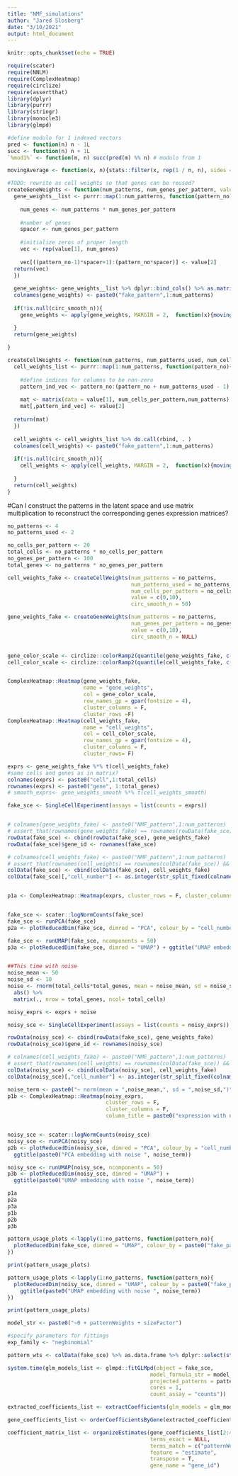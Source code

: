 ```yaml
---
title: "NMF_simulations"
author: "Jared Slosberg"
date: "3/10/2021"
output: html_document
---
```


```r
knitr::opts_chunk$set(echo = TRUE)
```


```r

require(scater)
require(NNLM)
require(ComplexHeatmap)
require(circlize)
require(assertthat)
library(dplyr)
library(purrr)
library(stringr)
library(monocle3)
library(glmpd)


```

```r
#define modulo for 1 indexed vectors
pred <- function(n) n - 1L
succ <- function(n) n + 1L
`%mod1%` <- function(m, n) succ(pred(m) %% n) # modulo from 1

movingAverage <- function(x, n){stats::filter(x, rep(1 / n, n), sides = 2, circular = T)}

#TODO: rewrite as cell weights so that genes can be reused?
createGeneWeights <- function(num_patterns, num_genes_per_pattern, value = c(0,1), circ_smooth_n = NULL){
  gene_weights__list <- purrr::map(1:num_patterns, function(pattern_no){
  
    num_genes <- num_patterns * num_genes_per_pattern
    
    #number of genes 
    spacer <- num_genes_per_pattern
    
    #initialize zeros of proper length
    vec <- rep(value[1], num_genes)
    
    vec[((pattern_no-1)*spacer+1):(pattern_no*spacer)] <- value[2]
  return(vec)
  })
  
  gene_weights<- gene_weights__list %>% dplyr::bind_cols() %>% as.matrix()
  colnames(gene_weights) <- paste0("fake_pattern",1:num_patterns)
  
  if(!is.null(circ_smooth_n)){
    gene_weights <- apply(gene_weights, MARGIN = 2,  function(x){movingAverage(x, circ_smooth_n)})

  }
  return(gene_weights)
  
}

createCellWeights <- function(num_patterns, num_patterns_used, num_cells_per_pattern, value = c(0,1), circ_smooth_n = NULL){
  cell_weights_list <- purrr::map(1:num_patterns, function(pattern_no){
  
    #define indices for columns to be non-zero
    pattern_ind_vec <- pattern_no:(pattern_no + num_patterns_used - 1) %mod1% num_patterns
    
    mat <- matrix(data = value[1], num_cells_per_pattern,num_patterns)
    mat[,pattern_ind_vec] <- value[2]
  
  return(mat)
  })
  
  cell_weights <- cell_weights_list %>% do.call(rbind, . )
  colnames(cell_weights) <- paste0("fake_pattern",1:num_patterns)
  
  if(!is.null(circ_smooth_n)){
    cell_weights <- apply(cell_weights, MARGIN = 2,  function(x){movingAverage(x, circ_smooth_n)})
   
  }
  return(cell_weights)
}

```
#Can I construct the patterns in the latent space and use matrix multiplication to reconstruct the corresponding genes expression matrices?
```r
no_patterns <- 4
no_patterns_used <- 2

no_cells_per_pattern <- 20
total_cells <- no_patterns * no_cells_per_pattern
no_genes_per_pattern <- 100
total_genes <- no_patterns * no_genes_per_pattern

cell_weights_fake <- createCellWeights(num_patterns = no_patterns,
                                       num_patterns_used = no_patterns_used,
                                       num_cells_per_pattern = no_cells_per_pattern,
                                       value = c(0,10),
                                       circ_smooth_n = 50)

gene_weights_fake <- createGeneWeights(num_patterns = no_patterns,
                                       num_genes_per_pattern = no_genes_per_pattern,
                                       value = c(0,10),
                                       circ_smooth_n = NULL)


gene_color_scale <- circlize::colorRamp2(quantile(gene_weights_fake, c(0,.5,0.99)), c("grey","orange","red"))
cell_color_scale <- circlize::colorRamp2(quantile(cell_weights_fake, c(0,.5,0.99)), c("grey","orange","red"))


ComplexHeatmap::Heatmap(gene_weights_fake,
                        name = "gene_weights",
                        col = gene_color_scale,
                        row_names_gp = gpar(fontsize = 4), 
                        cluster_columns = F,
                        cluster_rows =F)
ComplexHeatmap::Heatmap(cell_weights_fake,
                        name = "cell_weights",
                        col = cell_color_scale,
                        row_names_gp = gpar(fontsize = 4),
                        cluster_columns = F,
                        cluster_rows= F)

exprs <- gene_weights_fake %*% t(cell_weights_fake)
#same cells and genes as in matrix?
colnames(exprs) <- paste0("cell",1:total_cells)
rownames(exprs) <- paste0("gene", 1:total_genes)
# smooth_exprs<- gene_weights_smooth %*% t(cell_weights_smooth)

```

```r
fake_sce <- SingleCellExperiment(assays = list(counts = exprs))


# colnames(gene_weights_fake) <- paste0("NMF_pattern",1:num_patterns)
# assert_that(rownames(gene_weights_fake) == rownames(rowData(fake_sce)) && T)
rowData(fake_sce) <- cbind(rowData(fake_sce), gene_weights_fake)
rowData(fake_sce)$gene_id <- rownames(fake_sce)

# colnames(cell_weights_fake) <- paste0("NMF_pattern",1:num_patterns)
# assert_that(rownames(cell_weights) == rownames(colData(fake_sce)) && T)
colData(fake_sce) <- cbind(colData(fake_sce), cell_weights_fake)
colData(fake_sce)[,"cell_number"] <- as.integer(str_split_fixed(colnames(fake_sce), "cell",2)[,2]) #integer cell number


p1a <- ComplexHeatmap::Heatmap(exprs, cluster_rows = F, cluster_columns = F, column_title = "expression without noise")


fake_sce <- scater::logNormCounts(fake_sce)
fake_sce <- runPCA(fake_sce)
p2a <- plotReducedDim(fake_sce, dimred = "PCA", colour_by = "cell_number") + ggtitle("PCA embedding without noise")

fake_sce <- runUMAP(fake_sce, ncomponents = 50)
p3a <- plotReducedDim(fake_sce, dimred = "UMAP") + ggtitle("UMAP embedding without noise")


##This time with noise
noise_mean <- 50
noise_sd <- 10
noise <- rnorm(total_cells*total_genes, mean = noise_mean, sd = noise_sd) %>%
  abs() %>%
  matrix(., nrow = total_genes, ncol= total_cells)

noisy_exprs <- exprs + noise

noisy_sce <- SingleCellExperiment(assays = list(counts = noisy_exprs))

rowData(noisy_sce) <- cbind(rowData(fake_sce), gene_weights_fake)
rowData(noisy_sce)$gene_id <- rownames(noisy_sce)

# colnames(cell_weights_fake) <- paste0("NMF_pattern",1:num_patterns)
# assert_that(rownames(cell_weights) == rownames(colData(fake_sce)) && T)
colData(noisy_sce) <- cbind(colData(noisy_sce), cell_weights_fake)
colData(noisy_sce)[,"cell_number"] <- as.integer(str_split_fixed(colnames(noisy_sce), "cell",2)[,2]) #integer cell number

noise_term <- paste0("~ norm(mean = ",noise_mean,", sd = ",noise_sd,")")
p1b <- ComplexHeatmap::Heatmap(noisy_exprs,
                               cluster_rows = F,
                               cluster_columns = F,
                               column_title = paste0("expression with noise ", noise_term))


noisy_sce <- scater::logNormCounts(noisy_sce)
noisy_sce <- runPCA(noisy_sce)
p2b <- plotReducedDim(noisy_sce, dimred = "PCA", colour_by = "cell_number") +
  ggtitle(paste0("PCA embedding with noise ", noise_term))

noisy_sce <- runUMAP(noisy_sce, ncomponents = 50)
p3b <- plotReducedDim(noisy_sce, dimred = "UMAP") +
  ggtitle(paste0("UMAP embedding with noise ", noise_term))

p1a
p2a
p3a
p1b
p2b
p3b


```

```r
pattern_usage_plots <-lapply(1:no_patterns, function(pattern_no){
  plotReducedDim(fake_sce, dimred = "UMAP", colour_by = paste0("fake_pattern",pattern_no))
})

print(pattern_usage_plots)

pattern_usage_plots <-lapply(1:no_patterns, function(pattern_no){
  plotReducedDim(noisy_sce, dimred = "UMAP", colour_by = paste0("fake_pattern",pattern_no)) + 
    ggtitle(paste0("UMAP embedding with noise ", noise_term))
})

print(pattern_usage_plots)

```

```r


model_str <- paste0("~0 + patternWeights + sizeFactor")

#specify parameters for fittings
exp_family <- "negbinomial"

pattern_wts <- colData(fake_sce) %>% as.data.frame %>% dplyr::select(starts_with("fake_pattern"))

system.time(glm_models_list <- glmpd::fitGLMpd(object = fake_sce,
                                             model_formula_str = model_str,
                                             projected_patterns = pattern_wts,
                                             cores = 1, 
                                             count_assay = "counts"))

extracted_coefficients_list <- extractCoefficients(glm_models = glm_models_list, genes = rownames(fake_sce))

gene_coefficients_list <- orderCoefficientsByGene(extracted_coefficients_list, filter_significance = NULL, string = NULL)

coefficient_matrix_list <- organizeEstimates(gene_coefficients_list[2:4], 
                                             terms_exact = NULL,  
                                             terms_match = c("patternWeights", "sizeFactor"),
                                             feature = "estimate",
                                             transpose = T,
                                             gene_name = "gene_id")
```

